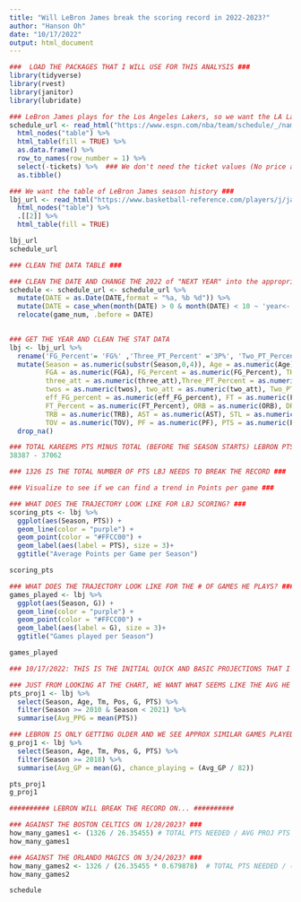 ```yaml
---
title: "Will LeBron James break the scoring record in 2022-2023?"
author: "Hanson Oh"
date: "10/17/2022"
output: html_document
---
```


```r
###  LOAD THE PACKAGES THAT I WILL USE FOR THIS ANALYSIS ###
library(tidyverse)
library(rvest)
library(janitor)
library(lubridate)

```

```r
### LeBron James plays for the Los Angeles Lakers, so we want the LA Lakers schedule
schedule_url <- read_html("https://www.espn.com/nba/team/schedule/_/name/lal/los-angeles-lakers") %>% 
  html_nodes("table") %>% 
  html_table(fill = TRUE) %>% 
  as.data.frame() %>% 
  row_to_names(row_number = 1) %>% 
  select(-tickets) %>%  ### We don't need the ticket values (No price analysis in this project)
  as.tibble()

### We want the table of LeBron James season history ###
lbj_url <- read_html("https://www.basketball-reference.com/players/j/jamesle01.html") %>% 
  html_nodes("table") %>% 
  .[[2]] %>% 
  html_table(fill = TRUE)

lbj_url
schedule_url

```
```r
### CLEAN THE DATA TABLE ###

### CLEAN THE DATE AND CHANGE THE 2022 of "NEXT YEAR" into the appropriate 2023 YEAR
schedule <- schedule_url <- schedule_url %>% 
  mutate(DATE = as.Date(DATE,format = "%a, %b %d")) %>% 
  mutate(DATE = case_when(month(DATE) > 0 & month(DATE) < 10 ~ 'year<-'(DATE, 2023), TRUE ~ DATE), game_num = row_number()) %>% 
  relocate(game_num, .before = DATE)
  

### GET THE YEAR AND CLEAN THE STAT DATA
lbj <- lbj_url %>% 
  rename('FG_Percent'= 'FG%' ,'Three_PT_Percent' ='3P%', 'Two_PT_Percent'= '2P%' ,  'eff_FG_percent'= 'eFG%', 'FT_Percent'= 'FT%', THREES = '3P', twos = '2P',       two_att = '2PA', three_att = '3PA') %>% 
  mutate(Season = as.numeric(substr(Season,0,4)), Age = as.numeric(Age), G = as.numeric(G), GS = as.numeric(GS), MP = as.numeric(MP),
         FGA = as.numeric(FGA), FG_Percent = as.numeric(FG_Percent), THREES = as.numeric(THREES), 
         three_att = as.numeric(three_att),Three_PT_Percent = as.numeric(Three_PT_Percent), 
         twos = as.numeric(twos), two_att = as.numeric(two_att), Two_PT_Percent = as.numeric(Two_PT_Percent), 
         eff_FG_percent = as.numeric(eff_FG_percent), FT = as.numeric(FT), FTA = as.numeric(FTA), 
         FT_Percent = as.numeric(FT_Percent), ORB = as.numeric(ORB), DRB = as.numeric(DRB), 
         TRB = as.numeric(TRB), AST = as.numeric(AST), STL = as.numeric(STL), BLK = as.numeric(BLK), 
         TOV = as.numeric(TOV), PF = as.numeric(PF), PTS = as.numeric(PTS)) %>% 
  drop_na() 

### TOTAL KAREEMS PTS MINUS TOTAL (BEFORE THE SEASON STARTS) LEBRON PTS ###
38387 - 37062

### 1326 IS THE TOTAL NUMBER OF PTS LBJ NEEDS TO BREAK THE RECORD ###

```

```r
### Visualize to see if we can find a trend in Points per game ###

### WHAT DOES THE TRAJECTORY LOOK LIKE FOR LBJ SCORING? ###
scoring_pts <- lbj %>% 
  ggplot(aes(Season, PTS)) +
  geom_line(color = "purple") +
  geom_point(color = "#FFCC00") +
  geom_label(aes(label = PTS), size = 3)+
  ggtitle("Average Points per Game per Season")

scoring_pts

### WHAT DOES THE TRAJECTORY LOOK LIKE FOR THE # OF GAMES HE PLAYS? ###
games_played <- lbj %>% 
  ggplot(aes(Season, G)) +
  geom_line(color = "purple") + 
  geom_point(color = "#FFCC00") +
  geom_label(aes(label = G), size = 3)+
  ggtitle("Games played per Season")

games_played

```
```r
### 10/17/2022: THIS IS THE INITIAL QUICK AND BASIC PROJECTIONS THAT I WILL DO BEFORE THE SEASON STARTS ###

### JUST FROM LOOKING AT THE CHART, WE WANT WHAT SEEMS LIKE THE AVG HE MIGHT SCORE THIS YEAR
pts_proj1 <- lbj %>%
  select(Season, Age, Tm, Pos, G, PTS) %>% 
  filter(Season >= 2010 & Season < 2021) %>% 
  summarise(Avg_PPG = mean(PTS))

### LEBRON IS ONLY GETTING OLDER AND WE SEE APPROX SIMILAR GAMES PLAYED IN HIS LAST 4 YEARS WITH THE LAKERS, SO WE WILL USE THOSE YEARS AS GAMES PLAYED METRIC
g_proj1 <- lbj %>% 
  select(Season, Age, Tm, Pos, G, PTS) %>% 
  filter(Season >= 2018) %>% 
  summarise(Avg_GP = mean(G), chance_playing = (Avg_GP / 82))

pts_proj1
g_proj1

########## LEBRON WILL BREAK THE RECORD ON... ##########

### AGAINST THE BOSTON CELTICS ON 1/28/2023? ###
how_many_games1 <- (1326 / 26.35455) # TOTAL PTS NEEDED / AVG PROJ PTS PER GAME 
how_many_games1

### AGAINST THE ORLANDO MAGICS ON 3/24/2023? ###
how_many_games2 <- 1326 / (26.35455 * 0.679878)	 # TOTAL PTS NEEDED / (AVG PROJ PTS PER GAME X % CHANCE HE PLAYS PER GAME)
how_many_games2

schedule

```

